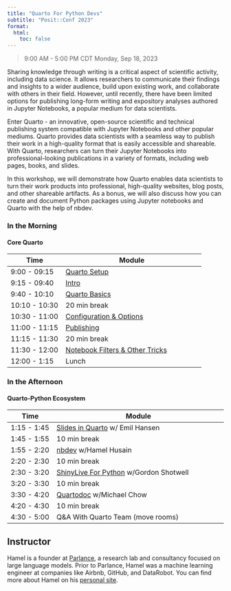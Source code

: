 ```yaml
---
title: "Quarto For Python Devs"
subtitle: "Posit::Conf 2023"
format:
  html:
    toc: false
---
```



> 9:00 AM - 5:00 PM CDT
> Monday, Sep 18, 2023

Sharing knowledge through writing is a critical aspect of scientific activity, including data science. It allows researchers to communicate their findings and insights to a wider audience, build upon existing work, and collaborate with others in their field. However, until recently, there have been limited options for publishing long-form writing and expository analyses authored in Jupyter Notebooks, a popular medium for data scientists.

Enter Quarto - an innovative, open-source scientific and technical publishing system compatible with Jupyter Notebooks and other popular mediums. Quarto provides data scientists with a seamless way to publish their work in a high-quality format that is easily accessible and shareable. With Quarto, researchers can turn their Jupyter Notebooks into professional-looking publications in a variety of formats, including web pages, books, and slides.

In this workshop, we will demonstrate how Quarto enables data scientists to turn their work products into professional, high-quality websites, blog posts, and other shareable artifacts. As a bonus, we will also discuss how you can create and document Python packages using Jupyter notebooks and Quarto with the help of nbdev.

### In the Morning

#### Core Quarto

| Time          | Module                              |
|---------------|-------------------------------------|
| 9:00 - 09:15   | [Quarto Setup](1-setup/)   |
| 9:15 - 09:40   | [Intro](https://docs.google.com/presentation/d/1KHqNdHdBSoUYa8QoMfhRS-R5hzqhBiOqdffqOA-jml8/edit?usp=sharing)   |
| 9:40 - 10:10   | [Quarto Basics](3-basics/)   |
| 10:10 - 10:30   | 20 min break                               |
| 10:30 - 11:00  | [Configuration & Options](4-config/)         |
| 11:00 - 11:15  | [Publishing](5-publish/)         |
| 11:15 - 11:30  |  20 min break                     |
| 11:30 - 12:00  |  [Notebook Filters & Other Tricks](3-nb-filters/)      |
| 12:00 - 1:15  |  Lunch                        |

### In the Afternoon

#### Quarto-Python Ecosystem

| Time        | Module                                        |
|-------------|-----------------------------------------------|
| 1:15 - 1:45 | [Slides in Quarto](4-slides/) w/ Emil Hansen|
| 1:45 - 1:55 | 10 min break                                  |
| 1:55 - 2:20  | [nbdev](https://nbdev.fast.ai) w/Hamel Husain |
| 2:20 - 2:30 | 10 min break                                  |
| 2:30 - 3:20 | [ShinyLive For Python](https://shiny.posit.co/py/docs/shinylive.html) w/Gordon Shotwell |
| 3:20 - 3:30 | 10 min break                           |
| 3:30 - 4:20 | [Quartodoc](https://github.com/machow/quartodoc) w/Michael Chow              |
| 4:20 - 4:30 | 10 min break                           |
| 4:30 - 5:00 | Q&A With Quarto Team (move rooms)      |


## Instructor

Hamel is a founder at [Parlance](https://parlance-labs.com), a research lab and consultancy focused on large language models. Prior to Parlance, Hamel was a machine learning engineer at companies like Airbnb, GitHub, and DataRobot. You can find more about Hamel on his [personal site](https://hamel.dev/).